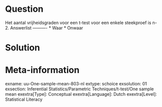 Question
========
  
Het aantal vrijheidsgraden voor een t-test voor een enkele steekproef is n-2. 
Answerlist
----------
* Waar
* Onwaar


Solution
========

Meta-information
================
exname: uu-One-sample-mean-803-nl
extype: schoice
exsolution: 01
exsection: Inferential Statistics/Parametric Techniques/t-test/One sample mean
exextra[Type]: Conceptual
exextra[Language]: Dutch
exextra[Level]: Statistical Literacy

